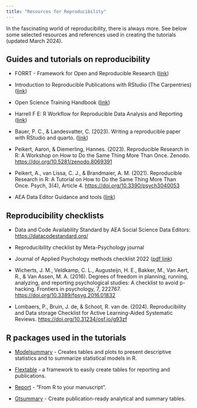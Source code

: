 ```yaml
---
title: "Resources for Reproducibility"
---
```


In the fascinating world of reproducibility, there is always more. See below some selected resources and references used in creating the tutorials (updated March 2024).

## Guides and tutorials on reproducibility

-   FORRT - Framework for Open and Reproducible Research ([link](https://forrt.org/))

-   Introduction to Reproducible Publications with RStudio (The Carpentries) ([link](https://ucsbcarpentry.github.io/Reproducible-Publications-with-RStudio-Quarto/index.html))

-   Open Science Training Handbook ([link](https://open-science-training-handbook.gitbook.io/book/02opensciencebasics/04reproducibleresearchanddataanalysis))

-   Harrell F E: R Workflow for Reproducible Data Analysis and Reporting ([link](https://hbiostat.org/rflow/))

-   Bauer, P. C., & Landesvatter, C. (2023). Writing a reproducible paper with RStudio and quarto. ([link](https://osf.io/preprints/osf/ur4xn))

-   Peikert, Aaron, & Diemerling, Hannes. (2023). Reproducible Research in R: A Workshop on How to Do the Same Thing More Than Once. Zenodo. <https://doi.org/10.5281/zenodo.8069391>

-   Peikert, A., van Lissa, C. J., & Brandmaier, A. M. (2021). Reproducible Research in R: A Tutorial on How to Do the Same Thing More Than Once. Psych, 3(4), Article 4. <https://doi.org/10.3390/psych3040053>

-   AEA Data Editor Guidance and tools ([link](https://aeadataeditor.github.io/))

## Reproducibility checklists

-   Data and Code Availability Standard by AEA Social Science Data Editors: <https://datacodestandard.org/>

-   Reproducibility checklist by Meta-Psychology journal

-   Journal of Applied Psychology methods checklist 2022 ([pdf link](https://www.apa.org/pubs/journals/features/apl-manuscript-checklist.pdf))

-   Wicherts, J. M., Veldkamp, C. L., Augusteijn, H. E., Bakker, M., Van Aert, R., & Van Assen, M. A. (2016). Degrees of freedom in planning, running, analyzing, and reporting psychological studies: A checklist to avoid p-hacking. Frontiers in psychology, 7, 222767. <https://doi.org/10.3389/fpsyg.2016.01832>

-   Lombaers, P., Bruin, J. de, & Schoot, R. van de. (2024). Reproducibility and Data storage Checklist for Active Learning-Aided Systematic Reviews. <https://doi.org/10.31234/osf.io/g93zf>

## R packages used in the tutorials

-   [Modelsummary](https://modelsummary.com/index.html) - Creates tables and plots to present descriptive statistics and to summarize statistical models in R.

-   [Flextable](https://ardata-fr.github.io/flextable-book/) - a framework to easily create tables for reporting and publications.

-   [Report](https://easystats.github.io/report/) - "From R to your manuscript".

-   [Gtsummary](https://www.danieldsjoberg.com/gtsummary/index.html) - Create publication-ready analytical and summary tables.
